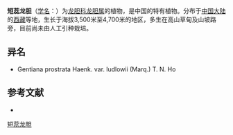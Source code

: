 {{Speciesbox
| name = 短蕊龙胆
| status = 
| status_system = 
| image =
| genus = Gentiana
| species = ludlowii
| authority = Marq.
}}

'''短蕊龙胆'''（[[学名|学名]]：{{lang|la|''Gentiana ludlowii''}}）为[[龙胆科|龙胆科]][[龙胆属|龙胆属]]的植物，是中国的特有植物。分布于[[中国大陆|中国大陆]]的[[西藏|西藏]]等地，生长于海拔3,500米至4,700米的地区，多生在高山草甸及山坡路旁，目前尚未由人工引种栽培。

== 异名 ==
* Gentiana prostrata Haenk. var. ludlowii (Marq.) T. N. Ho

== 参考文献 ==
<div class="references-small">
* {{cite web| url =http://www.bioinfo.cn/db05/KmzwSpecies.php?action=view&id=9509| title =短蕊龙胆| work =《中国高等植物数据库全库》| publisher =中国科学院微生物研究所| author =昆明植物研究所| accessdate =2009-02-24| deadurl =yes| archiveurl =https://web.archive.org/web/20160305045747/http://www.bioinfo.cn/db05/KmzwSpecies.php?action=view&id=9509| archivedate =2016-03-05}}
</div>
{{Taxonbar|from=Q15227500}}

[[Category:龙胆属|短蕊龙胆]]


{{植物小作品}}